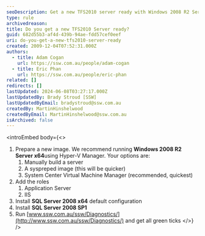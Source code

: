 ```yaml
---
seoDescription: Get a new TFS2010 server ready with Windows 2008 R2 Server x64, SQL Server 2008 and IIS.
type: rule
archivedreason:
title: Do you get a new TFS2010 Server ready?
guid: 682d55b3-af4d-439b-94ae-fdd57cef0eef
uri: do-you-get-a-new-tfs2010-server-ready
created: 2009-12-04T07:52:31.000Z
authors:
  - title: Adam Cogan
    url: https://ssw.com.au/people/adam-cogan
  - title: Eric Phan
    url: https://ssw.com.au/people/eric-phan
related: []
redirects: []
lastUpdated: 2024-06-08T03:27:17.000Z
lastUpdatedBy: Brady Stroud [SSW]
lastUpdatedByEmail: bradystroud@ssw.com.au
createdBy: MartinHinshelwood
createdByEmail: MartinHinshelwood@ssw.com.au
isArchived: false
---
```


<introEmbed
  body={<>
1. Prepare a new image. We recommend running **Windows 2008 R2 Server x64**using Hyper-V Manager. Your options are:
   1. Manually build a server
   2. A syspreped image (this will be quicker)
   3. System Center Virtual Machine Manager (recommended, quickest)
2. Add the roles
   1. Application Server
   2. IIS
3. Install **SQL Server 2008 x64** default configuration
4. Install **SQL Server 2008 SP1**
5. Run [www.ssw.com.au/ssw/Diagnostics/](http://www.ssw.com.au/ssw/Diagnostics/) and get all green ticks
  </>}
/>
